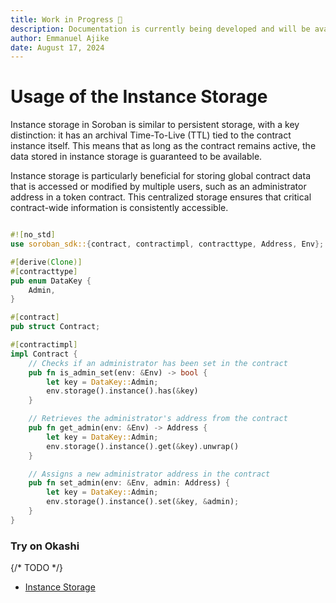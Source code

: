 ```yaml
---
title: Work in Progress 🚧
description: Documentation is currently being developed and will be available soon.
author: Emmanuel Ajike
date: August 17, 2024
---
```


# Usage of the Instance Storage

Instance storage in Soroban is similar to persistent storage,
with a key distinction: it has an archival Time-To-Live (TTL) tied to the contract instance itself.
This means that as long as the contract remains active, the data stored in instance
storage is guaranteed to be available.

Instance storage is particularly beneficial for storing global contract data that
is accessed or modified by multiple users, such as an administrator address in a token contract.
This centralized storage ensures that critical contract-wide information is consistently accessible.

```rs copy

#![no_std]
use soroban_sdk::{contract, contractimpl, contracttype, Address, Env};

#[derive(Clone)]
#[contracttype]
pub enum DataKey {
    Admin,
}

#[contract]
pub struct Contract;

#[contractimpl]
impl Contract {
    // Checks if an administrator has been set in the contract
    pub fn is_admin_set(env: &Env) -> bool {
        let key = DataKey::Admin;
        env.storage().instance().has(&key)
    }

    // Retrieves the administrator's address from the contract
    pub fn get_admin(env: &Env) -> Address {
        let key = DataKey::Admin;
        env.storage().instance().get(&key).unwrap()
    }

    // Assigns a new administrator address in the contract
    pub fn set_admin(env: &Env, admin: Address) {
        let key = DataKey::Admin;
        env.storage().instance().set(&key, &admin);
    }
}

```

### Try on Okashi

{/* TODO */}

- [Instance Storage]()
